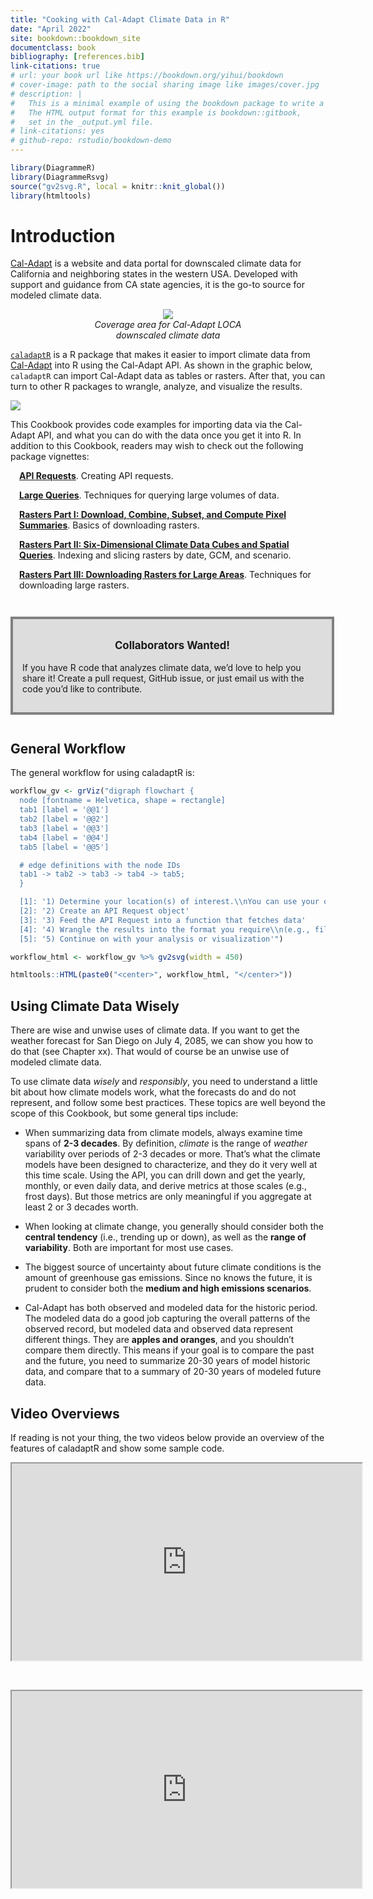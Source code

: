 ```yaml
---
title: "Cooking with Cal-Adapt Climate Data in R"
date: "April 2022"
site: bookdown::bookdown_site
documentclass: book
bibliography: [references.bib]
link-citations: true
# url: your book url like https://bookdown.org/yihui/bookdown
# cover-image: path to the social sharing image like images/cover.jpg
# description: |
#   This is a minimal example of using the bookdown package to write a book.
#   The HTML output format for this example is bookdown::gitbook,
#   set in the _output.yml file.
# link-citations: yes
# github-repo: rstudio/bookdown-demo
---
```


```r
library(DiagrammeR)
library(DiagrammeRsvg)
source("gv2svg.R", local = knitr::knit_global())
library(htmltools)
```

# Introduction

[Cal-Adapt](https://cal-adapt.org/){target="_blank" rel="noopener"} is a website and data portal for downscaled climate data for California and neighboring states in the western USA. Developed with support and guidance from CA state agencies, it is the go-to source for modeled climate data.

<div style="width:300px; margin:1em auto; text-align:center;">
![](./images/loca_grid_extent_600x646x256.png)<br/>
*Coverage area for Cal-Adapt LOCA downscaled climate data*
</div>

[`caladaptR`](https://ucanr-igis.github.io/caladaptr/){target="_blank" rel="noopener"} is a R package that makes it easier to import climate data from [Cal-Adapt](https://cal-adapt.org/){target="_blank" rel="noopener"} into R using the Cal-Adapt API. As shown in the graphic below, `caladaptR` can import Cal-Adapt data as tables or rasters. After that, you can turn to other R packages to wrangle, analyze, and visualize the results. 

![](./images/caladaptr_role_480x432x256.png){style="display:block; margin:1em auto;"}
This Cookbook provides code examples for importing data via the Cal-Adapt API, and what you can do with the data once you get it into R. In addition to this Cookbook, readers may wish to check out the following package vignettes:

<div style="margin-left:1em;">

[**API Requests**](https://ucanr-igis.github.io/caladaptr/articles/api-requests.html){target="_blank" rel="noopener"}. Creating API requests.

[**Large Queries**](https://ucanr-igis.github.io/caladaptr/articles/large-queries.html){target="_blank" rel="noopener"}. Techniques for querying large volumes of data.

[**Rasters Part I: Download, Combine, Subset, and Compute Pixel Summaries**](https://ucanr-igis.github.io/caladaptr/articles/rasters-pt1.html){target="_blank" rel="noopener"}. Basics of downloading rasters.

[**Rasters Part II: Six-Dimensional Climate Data Cubes and Spatial Queries**](https://ucanr-igis.github.io/caladaptr/articles/rasters-pt2.html){target="_blank" rel="noopener"}. Indexing and slicing rasters by date, GCM, and scenario.

[**Rasters Part III: Downloading Rasters for Large Areas**](https://ucanr-igis.github.io/caladaptr/articles/rasters-pt3.html){target="_blank" rel="noopener"}. Techniques for downloading large rasters.

</div>

<div style="background-color:#ddd; border:4px solid gray; width:480px; margin:3em auto; padding:15px;">
<p style="text-align:center; font-size:120%;">**Collaborators Wanted!**</p>

<p>If you have R code that analyzes climate data, we'd love to help you share it! Create a pull request, GitHub issue, or just email us with the code you'd like to contribute.</p>

</div>

## General Workflow

The general workflow for using caladaptR is:

```r
workflow_gv <- grViz("digraph flowchart {
  node [fontname = Helvetica, shape = rectangle]
  tab1 [label = '@@1']
  tab2 [label = '@@2']
  tab3 [label = '@@3']
  tab4 [label = '@@4']
  tab5 [label = '@@5']

  # edge definitions with the node IDs
  tab1 -> tab2 -> tab3 -> tab4 -> tab5;
  }

  [1]: '1) Determine your location(s) of interest.\\nYou can use your own points or polygons,\\nor one of the preset areas-of-interest'
  [2]: '2) Create an API Request object'
  [3]: '3) Feed the API Request into a function that fetches data'
  [4]: '4) Wrangle the results into the format you require\\n(e.g., filtering, sorting, joining, reshaping,\\nadd calculated columns, etc.)'
  [5]: '5) Continue on with your analysis or visualization'")

workflow_html <- workflow_gv %>% gv2svg(width = 450) 

htmltools::HTML(paste0("<center>", workflow_html, "</center>"))
```

## Using Climate Data Wisely

There are wise and unwise uses of climate data. If you want to get the weather forecast for San Diego on July 4, 2085, we can show you how to do that (see Chapter xx). That would of course be an unwise use of modeled climate data.

To use climate data *wisely* and *responsibly*, you need to understand a little bit about how climate models work, what the forecasts do and do not represent, and follow some best practices. These topics are well beyond the scope of this Cookbook, but some general tips include:
 
- When summarizing data from climate models, always examine time spans of **2-3 decades**. By definition, *climate* is the range of *weather* variability over periods of 2-3 decades or more. That's what the climate models have been designed to characterize, and they do it very well at this time scale. Using the API, you can drill down and get the yearly, monthly, or even daily data, and derive metrics at those scales (e.g., frost days). But those metrics are only meaningful if you aggregate at least 2 or 3 decades worth.

- When looking at climate change, you generally should consider both the **central tendency** (i.e., trending up or down), as well as the **range of variability**. Both are important for most use cases.  

- The biggest source of uncertainty about future climate conditions is the amount of greenhouse gas emissions. Since no knows the future, it is prudent to consider both the **medium and high emissions scenarios**. 

- Cal-Adapt has both observed and modeled data for the historic period. The modeled data do a good job capturing the overall patterns of the observed record, but modeled data and observed data represent different things. They are **apples and oranges**, and you shouldn't compare them directly. This means if your goal is to compare the past and the future, you need to summarize 20-30 years of model historic data, and compare that to a summary of 20-30 years of modeled future data.

## Video Overviews

If reading is not your thing, the two videos below provide an overview of the features of caladaptR and show some sample code.

<center><iframe width="560" height="315" src="https://www.youtube.com/embed/6sDwXPbSYOQ?rel=0" title="YouTube video player" frameborder="1" allow="accelerometer; autoplay; clipboard-write; encrypted-media; gyroscope; picture-in-picture" allowfullscreen></iframe></center>

\

<center><iframe width="560" height="315" src="https://www.youtube.com/embed/APCIBs35BJg?rel=0" title="YouTube video player" frameborder="1" allow="accelerometer; autoplay; clipboard-write; encrypted-media; gyroscope; picture-in-picture" allowfullscreen></iframe></center>

